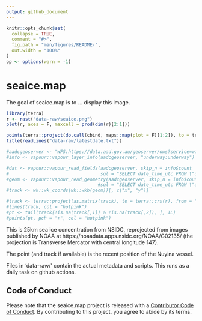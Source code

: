```yaml
---
output: github_document
---
```


<!-- README.md is generated from README.Rmd. Please edit that file -->

```r
knitr::opts_chunk$set(
  collapse = TRUE,
  comment = "#>",
  fig.path = "man/figures/README-",
  out.width = "100%"
)
op <- options(warn = -1)

```

# seaice.map

<!-- badges: start -->
<!-- [![R-CMD-check](https://github.com/mdsumner/seaice.map/actions/workflows/R-CMD-check.yaml/badge.svg)](https://github.com/mdsumner/seaice.map/actions/workflows/R-CMD-check.yaml)-->
<!-- badges: end -->

The goal of seaice.map is to ... display this image. 


```r
library(terra)
r <- rast("data-raw/seaice.png")
plot(r, axes = F, maxcell = prod(dim(r)[2:1]))

points(terra::project(do.call(cbind, maps::map(plot = F)[1:2]), to = terra::crs(r), from = "OGC:CRS84"), pch = ".", col = "#777777")
title(readLines("data-raw/latestdate.txt"))

#aadcgeoserver <- "WFS:https://data.aad.gov.au/geoserver/ows?service=wfs&version=2.0.0&request=GetCapabilities"
#info <- vapour::vapour_layer_info(aadcgeoserver, "underway:underway")

#dat <- vapour::vapour_read_fields(aadcgeoserver, skip_n = info$count  - 24 * 60 * 5,
#                                  sql = "SELECT date_time_utc FROM \"underway:underway\"")
#geom <- vapour::vapour_read_geometry(aadcgeoserver, skip_n = info$count  - 24 * 60 * 5,
                                  #sql = "SELECT date_time_utc FROM \"underway:underway\"")
#track <- wk::wk_coords(wk::wkb(geom))[, c("x", "y")]

#track <- terra::project(as.matrix(track), to = terra::crs(r), from = "OGC:CRS84")
#lines(track, col = "hotpink")
#pt <- tail(track[!is.na(track[,1]) & !is.na(track[,2]), ], 1L)
#points(pt, pch = "+", col = "hotpink")

```


This is 25km sea ice concentration from NSIDC, reprojected from images published by NOAA at https://noaadata.apps.nsidc.org/NOAA/G02135/ (the projection is Transverse Mercator with central longitude 147). 

The point (and track if available) is the recent position of the Nuyina vessel. 

Files in 'data-raw/' contain the actual metadata and scripts. This runs as a daily task on github actions. 

## Code of Conduct
  
Please note that the seaice.map project is released with a [Contributor Code of Conduct](https://contributor-covenant.org/version/2/1/CODE_OF_CONDUCT.html). By contributing to this project, you agree to abide by its terms.
